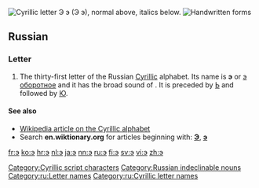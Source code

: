 {{also|Appendix:Variations of "e"}}
{{also|ဒ}}
{{Cyrillic character info|hex=44d|name=CYRILLIC SMALL LETTER E}}
[[File:Cyrillic AE.png|thumb|right|Cyrillic letter '''Э э'''<br/>
(''Э э''), normal above, italics below.]]
[[File:31-Russian alphabet-Э э.svg|thumb|Handwritten forms]]
==Russian==

===Letter===
{{head|ru|letter|sc=Cyrl|lower case||upper case|Э}}

# The thirty-first letter of the Russian [[Cyrillic]] alphabet. Its name is '''э''' {{IPAchar|(ɛ)}} or [[э оборотное]] {{IPAchar|(ɛ oborótnoje, or "backwards ɛ")}} and it has the broad sound of '''{{IPAchar|ɛ}}'''. It is preceded by [[ь|Ь]] and followed by [[ю|Ю]].

====See also====
* [[w:Cyrillic alphabet|Wikipedia article on the Cyrillic alphabet]]
* Search '''en.wiktionary.org''' for articles beginning with: '''[http://en.wiktionary.org/w/index.php?title=Special%3AAllpages&from=%D0%AD&namespace=0 Э]''', '''[http://en.wiktionary.org/w/index.php?title=Special%3AAllpages&from=%D1%8D&namespace=0 э]'''

[[Category:Cyrillic script characters]]
[[Category:Russian indeclinable nouns]]
[[Category:ru:Letter names]]
[[Category:ru:Cyrillic letter names]]

[[fr:э]]
[[ko:э]]
[[hr:э]]
[[nl:э]]
[[ja:э]]
[[nn:э]]
[[ru:э]]
[[fi:э]]
[[sv:э]]
[[vi:э]]
[[zh:э]]